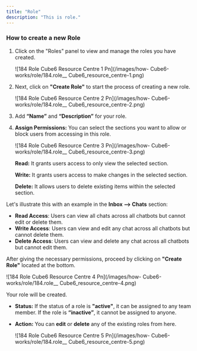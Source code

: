 ```yaml
---
title: "Role"
description: "This is role."
---
```


### **How to create a new Role**

1. Click on the "Roles" panel to view and manage the roles you have created.

   ![184 Role  Cube6 Resource Centre 1 Pn](/images/how- Cube6-works/role/184.role__ Cube6_resource_centre-1.png)
2. Next, click on **"Create Role"** to start the process of creating a new role.

   ![184 Role  Cube6 Resource Centre 2 Pn](/images/how- Cube6-works/role/184.role__ Cube6_resource_centre-2.png)
3. Add **“Name”** and **“Description”** for your role.
4. **Assign Permissions:** You can select the sections you want to allow or block users from accessing in this role.

   ![184 Role  Cube6 Resource Centre 3 Pn](/images/how- Cube6-works/role/184.role__ Cube6_resource_centre-3.png)

   **Read:** It grants users access to only view the selected section.

   **Write:** It grants users access to make changes in the selected section.

   **Delete:** It allows users to delete existing items within the selected section.

Let's illustrate this with an example in the **Inbox —\> Chats** section:

- **Read Access**: Users can view all chats across all chatbots but cannot edit or delete them.
- **Write Access**: Users can view and edit any chat across all chatbots but cannot delete them.
- **Delete Access**: Users can view and delete any chat across all chatbots but cannot edit them.

After giving the necessary permissions, proceed by clicking on **"Create Role"** located at the bottom.

![184 Role  Cube6 Resource Centre 4 Pn](/images/how- Cube6-works/role/184.role__ Cube6_resource_centre-4.png)

Your role will be created.

- **Status:** If the status of a role is **"active"**, it can be assigned to any team member. If the role is **“inactive”**, it cannot be assigned to anyone.
- **Action:** You can **edit** or **delete** any of the existing roles from here.

  ![184 Role  Cube6 Resource Centre 5 Pn](/images/how- Cube6-works/role/184.role__ Cube6_resource_centre-5.png)